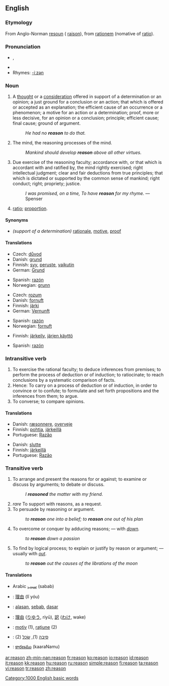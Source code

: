 {{wikipedia}}
==English==

{{rank|John|hour|air|368|reason|feel|behind|sn}}

===Etymology===
From Anglo-Norman [[resoun]] ({{OF.}} [[raison]]), from {{L.}} [[rationem]] (nomative of [[ratio]]).

===Pronunciation===
*{{IPA|/ˈɹiːzn/}}, {{SAMPA|/"ri:zn/}}
*{{audio|en-us-reason.ogg|Audio (US)}}
*Rhymes: [[Rhymes:English:-iːzən|-iːzən]]

===Noun===
{{en-noun}}

# A [[thought]] or a [[consideration]] offered in support of a determination or an opinion; a just ground for a conclusion or an action; that which is offered or accepted as an explanation; the efficient cause of an occurrence or a phenomenon; a motive for an action or a determination; proof, more or less decisive, for an opinion or a conclusion; principle; efficient cause; final cause; ground of argument.
#: ''He had no '''reason''' to do that.''
# The mind, the reasoning processes of the mind. 
#: ''Mankind should develop '''reason''' above all other virtues.''
# Due exercise of the reasoning faculty; accordance with, or that which is accordant with and ratified by, the mind rightly exercised; right intellectual judgment; clear and fair deductions from true principles; that which is dictated or supported by the common sense of mankind; right conduct; right; propriety; justice.
#: ''I was promised, on a time, To have '''reason''' for my rhyme.'' —Spenser
# {{italbrac|mathematics|obsolete}} [[ratio]]; [[proportion]].

====Synonyms====
* ''(support of a determination)'' [[rationale]], [[motive]], [[proof]]

====Translations====
{{trans-top|A thought or a consideration}}
*Czech: [[důvod]] {{m}}
*Danish: [[grund]]
*Finnish: [[syy]], [[peruste]], [[vaikutin]]
*German: [[Grund]] {{m}}
{{trans-mid}}
*Spanish: [[razón]] {{f}}
*Norwegian: [[grunn]]
{{trans-bottom}}

{{trans-top|The faculty of capacity of the human mind}}
*Czech: [[rozum]] {{m}}
*Danish: [[fornuft]]
*Finnish: [[järki]]
*German: [[Vernunft]] {{f}}
{{trans-mid}}
*Spanish: [[razón]] {{f}}
*Norwegian: [[fornuft]]
{{trans-bottom}}

{{trans-top|Due exercise of the reasoning faculty}}
*Finnish: [[järkeily]], [[järjen käyttö]]
{{trans-mid}}
*Spanish: [[razón]] {{f}}
{{trans-bottom}}

===Intransitive verb===
{{en-verb}}

# To exercise the rational faculty; to deduce inferences from premises; to perform the process of deduction or of induction; to ratiocinate; to reach conclusions by a systematic comparison of facts.
# Hence: To carry on a process of deduction or of induction, in order to convince or to confute; to formulate and set forth propositions and the inferences from them; to argue.
# To converse; to compare opinions.

====Translations====
{{trans-top|To exercise the rational faculty}}
*Danish: [[ræsonnere]], [[overveje]]
*Finnish: [[pohtia]], [[järkeillä]]
*Portuguese: [[Razão]]
{{trans-mid}}
{{trans-bottom}}

{{trans-top|Hence: To carry on a process of deduction or of induction}}
*Danish: [[slutte]]
*Finnish: [[järkeillä]]
*Portuguese: [[Razão]]
{{trans-mid}}
{{trans-bottom}}

===Transitive verb===
{{en-verb}}

# To arrange and present the reasons for or against; to examine or discuss by arguments; to debate or discuss.
#: ''I '''reasoned''' the matter with my friend.''
# ''rare'' To support with reasons, as a request.
# To persuade by reasoning or argument.
#: ''to '''reason''' one into a belief; to '''reason''' one out of his plan''
# To overcome or conquer by adducing reasons; — with ''[[down]].''
#: ''to '''reason''' down a passion''
# To find by logical process; to explain or justify by reason or argument; — usually with ''[[out]]''.
#: ''to '''reason''' out the causes of the librations of the moon''

====Translations====
{{checktrans}}
*Arabic [[سبب]] (sabab)
*{{ttbc|Chinese}}: [[理由]] (lǐ yóu)
*{{ttbc|Indonesian}}: [[alas|alasan]], [[sebab]], [[dasar]]
*{{ttbc|Japanese}}: [[理由]] ([[りゆう]], riyū), [[訳]] ([[わけ]], wake)
*{{ttbc|Romanian}}: [[motiv]] {{n}} (1), [[raţiune]] {{f}} (2)
*{{ttbc|Yiddish}}: [[סיבה]] {{f}} (1), [[שׂכל]] {{m}} (2)
*{{ttbc|Telugu}}: [[కారణము]] (kaaraNamu)

[[Category:1000 English basic words]]

[[ar:reason]]
[[zh-min-nan:reason]]
[[fr:reason]]
[[ko:reason]]
[[io:reason]]
[[id:reason]]
[[it:reason]]
[[kk:reason]]
[[hu:reason]]
[[ru:reason]]
[[simple:reason]]
[[fi:reason]]
[[ta:reason]]
[[vi:reason]]
[[tr:reason]]
[[zh:reason]]